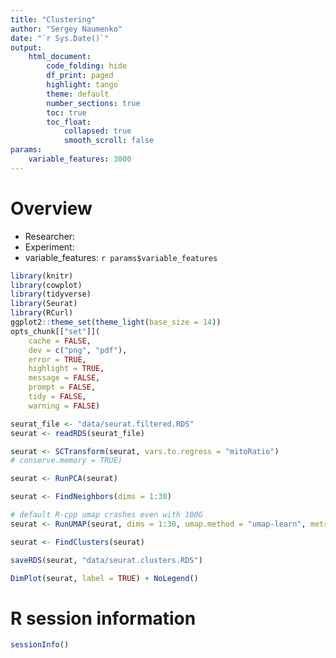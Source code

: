 ```yaml
---
title: "Clustering"
author: "Sergey Naumenko"
date: "`r Sys.Date()`"
output:
    html_document:
        code_folding: hide
        df_print: paged
        highlight: tango
        theme: default
        number_sections: true
        toc: true
        toc_float:
            collapsed: true
            smooth_scroll: false
params:
    variable_features: 3000
---
```


# Overview
- Researcher:
- Experiment:
- variable_features: `r params$variable_features`

```r
library(knitr)
library(cowplot)
library(tidyverse)
library(Seurat)
library(RCurl)
ggplot2::theme_set(theme_light(base_size = 14))
opts_chunk[["set"]](
    cache = FALSE,
    dev = c("png", "pdf"),
    error = TRUE,
    highlight = TRUE,
    message = FALSE,
    prompt = FALSE,
    tidy = FALSE,
    warning = FALSE)
```

```r
seurat_file <- "data/seurat.filtered.RDS"
seurat <- readRDS(seurat_file)
```

```r
seurat <- SCTransform(seurat, vars.to.regress = "mitoRatio")
# conserve.memory = TRUE)
```

```r
seurat <- RunPCA(seurat)
```

```r
seurat <- FindNeighbors(dims = 1:30)
```

```r
# default R-cpp umap crashes even with 100G
seurat <- RunUMAP(seurat, dims = 1:30, umap.method = "umap-learn", metric = "correlation")
```

```r
seurat <- FindClusters(seurat)
```

```r
saveRDS(seurat, "data/seurat.clusters.RDS")
```

```r
DimPlot(seurat, label = TRUE) + NoLegend()
```

# R session information
```r
sessionInfo()
```
